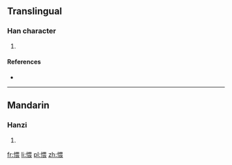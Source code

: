 ==Translingual==

===Han character===
{{Han char|rn=61|rad=心|as=09|sn=12|four=9603<sub>2</sub>|canj=心田一女 (PWMV)}}

# {{defn|Han|sort=心09}}

====References====
* {{Han ref|kx=0393.270|dkj=10892|dj=0730.040|hdz=42328.050|uh=6104|ud=24836|bh=D94F|bd=55631}}

----

==Mandarin==

===Hanzi===
{{cmn-hanzi|pin=[[wēi]] ([[wei1]]), [[tōu]] ([[tou1]])|wg=t'ou<sup>1</sup>, wei<sup>1</sup>}}

# {{defn|lang=cmn|sort=心09}}

[[fr:愄]]
[[li:愄]]
[[pl:愄]]
[[zh:愄]]